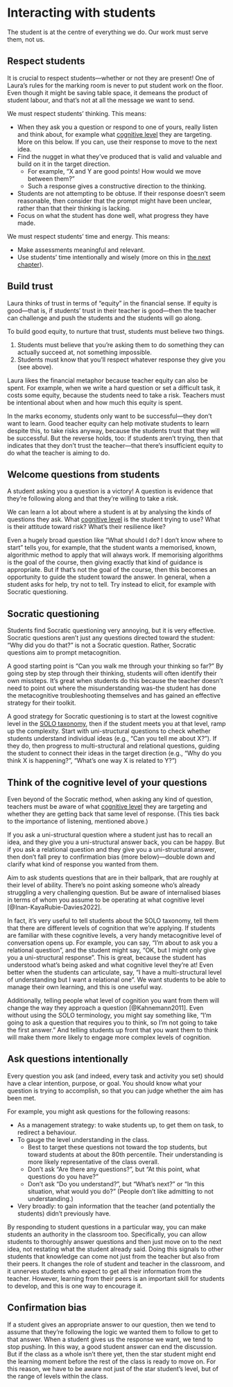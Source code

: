 # Interacting with students {#sec-interact-w-students}

The student is at the centre of everything we do.
Our work must serve them, not us.

## Respect students

It is crucial to respect students—whether or not they are present!
One of Laura's rules for the marking room is never to put student work on the floor.
Even though it might be saving table space, it demeans the product of student labour, and that's not at all the message we want to send.

We must respect students' thinking.
This means:

- When they ask you a question or respond to one of yours, really listen and think about, for example what [cognitive level](../part1/learning-taxonomies.qmd#the-solo-taxonomy) they are targeting.
More on this below.
If you can, use their response to move to the next idea.
- Find the nugget in what they've produced that is valid and valuable and build on it in the target direction.
  - For example, "X and Y are good points! How would we move between them?"
  - Such a response gives a constructive direction to the thinking.
- Students are not attempting to be obtuse.
If their response doesn't seem reasonable, then consider that the prompt might have been unclear, rather than that their thinking is lacking.
- Focus on what the student has done well, what progress they have made.


We must respect students' time and energy.
This means:

- Make assessments meaningful and relevant.
- Use students' time intentionally and wisely (more on this in [the next chapter](designing-course.qmd)).


## Build trust

Laura thinks of trust in terms of "equity" in the financial sense.
If equity is good—that is, if students' trust in their teacher is good—then the teacher can challenge and push the students and the students will go along.

To build good equity, to nurture that trust, students must believe two things.

1. Students must believe that you're asking them to do something they can actually succeed at, not something impossible.
2. Students must know that you'll respect whatever response they give you (see above).

Laura likes the financial metaphor because teacher equity can also be spent.
For example, when we write a hard question or set a difficult task, it costs some equity, because the students need to take a risk.
Teachers must be intentional about when and how much this equity is spent.

In the marks economy, students only want to be successful—they don't want to learn.
Good teacher equity can help motivate students to learn despite this, to take risks anyway, because the students trust that they will be successful.
But the reverse holds, too: if students aren't trying, then that indicates that they don't trust the teacher—that there's insufficient equity to do what the teacher is aiming to do.


## Welcome questions from students

A student asking you a question is a victory!
A question is evidence that they're following along and that they're willing to take a risk.

We can learn a lot about where a student is at by analysing the kinds of questions they ask.
What [cognitive level](../part1/learning-taxonomies.qmd#the-solo-taxonomy) is the student trying to use? 
What is their attitude toward risk?
What's their resilience like?

Even a hugely broad question like "What should I do? I don't know where to start" tells you, for example, that the student wants a memorised, known, algorithmic method to apply that will always work.
If memorising algorithms is the goal of the course, then giving exactly that kind of guidance is appropriate.
But if that's not the goal of the course, then this becomes an opportunity to guide the student toward the answer.
In general, when a student asks for help, try not to tell.
Try instead to elicit, for example with Socratic questioning.


## Socratic questioning

Students find Socratic questioning very annoying, but it is very effective.
Socratic questions aren't just any questions directed toward the student: "Why did you do that?" is not a Socratic question.
Rather, Socratic questions aim to prompt metacognition.

A good starting point is "Can you walk me through your thinking so far?"
By going step by step through their thinking, students will often identify their own missteps.
It's great when students do this because the teacher doesn't need to point out where the misunderstanding was–the student has done the metacognitive troubleshooting themselves and has gained an effective strategy for their toolkit.

A good strategy for Socratic questioning is to start at the lowest cognitive level in the [SOLO taxonomy](../part1/learning-taxonomies.qmd#the-solo-taxonomy), then if the student meets you at that level, ramp up the complexity.
Start with uni-structural questions to check whether students understand individual ideas (e.g., "Can you tell me about X?").
If they do, then progress to multi-structural and relational questions, guiding the student to connect their ideas in the target direction (e.g., "Why do you think X is happening?", "What's one way X is related to Y?")


## Think of the cognitive level of your questions

Even beyond of the Socratic method, when asking any kind of question, teachers must be aware of what [cognitive level](../part1/learning-taxonomies.qmd#the-solo-taxonomy) they are targeting and whether they are getting back that same level of response.
(This ties back to the importance of listening, mentioned above.)

If you ask a uni-structural question where a student just has to recall an idea, and they give you a uni-structural answer back, you can be happy.
But if you ask a relational question and they give you a uni-structural answer, then don't fall prey to confirmation bias (more below)—double down and clarify what kind of response you wanted from them.

Aim to ask students questions that are in their ballpark, that are roughly at their level of ability.
There's no point asking someone who's already struggling a very challenging question.
But be aware of internalised biases in terms of whom you assume to be operating at what cognitive level [@Inan-KayaRubie-Davies2022].

In fact, it's very useful to tell students about the SOLO taxonomy, tell them that there are different levels of cognition that we're applying.
If students are familiar with these cognitive levels, a very handy metacognitive level of conversation opens up.
For example, you can say, "I'm about to ask you a relational question", and the student might say, "OK, but I might only give you a uni-structural response".
This is great, because the student has understood what's being asked and what cognitive level they're at!
Even better when the students can articulate, say, "I have a multi-structural level of understanding but I want a relational one".
We want students to be able to manage their own learning, and this is one useful way.

Additionally, telling people what level of cognition you want from them will change the way they approach a question [@Kahnemann2011].
Even without using the SOLO terminology, you might say something like, "I'm going to ask a question that requires you to think, so I'm not going to take the first answer."
And telling students up front that you want them to think will make them more likely to engage more complex levels of cognition.


## Ask questions intentionally

Every question you ask (and indeed, every task and activity you set) should have a clear intention, purpose, or goal.
You should know what your question is trying to accomplish, so that you can judge whether the aim has been met.

For example, you might ask questions for the following reasons:

- As a management strategy: to wake students up, to get them on task, to redirect a behaviour.
- To gauge the level understanding in the class.
  - Best to target these questions not toward the top students, but toward students at about the 80th percentile. Their understanding is more likely representative of the class overall.
  - Don't ask "Are there any questions?", but "At this point, what questions do you have?"
  - Don't ask "Do you understand?", but "What's next?" or "In this situation, what would you do?" (People don't like admitting to not understanding.)
- Very broadly: to gain information that the teacher (and potentially the students) didn't previously have.


By responding to student questions in a particular way, you can make students an authority in the classroom too.
Specifically, you can allow students to thoroughly answer questions and then just move on to the next idea, not restating what the student already said.
Doing this signals to other students that knowledge can come not just from the teacher but also from their peers.
It changes the role of student and teacher in the classroom, and it unnerves students who expect to get all their information from the teacher.
However, learning from their peers is an important skill for students to develop, and this is one way to encourage it.


## Confirmation bias

If a student gives an appropriate answer to our question, then we tend to assume that they're following the logic we wanted them to follow to get to that answer.
When a student gives us the response we want, we tend to stop pushing.
In this way, a good student answer can end the discussion.
But if the class as a whole isn't there yet, then the star student might end the learning moment before the rest of the class is ready to move on.
For this reason, we have to be aware not just of the star student's level, but of the range of levels within the class.


